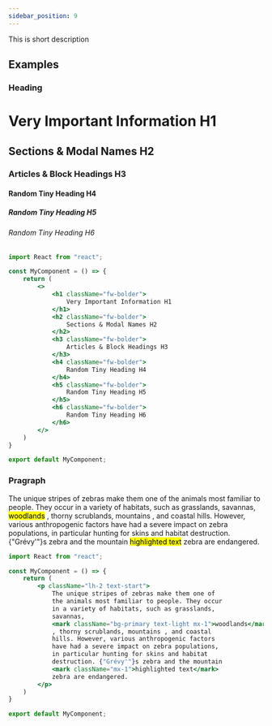 ```yaml
---
sidebar_position: 9
---
```


This is short description


## Examples
### Heading

<CodePreview>
    <h1 className="fw-bolder">
        Very Important Information H1
    </h1>
    <h2 className="fw-bolder">
        Sections & Modal Names H2
    </h2>
    <h3 className="fw-bolder">
        Articles & Block Headings H3
    </h3>
    <h4 className="fw-bolder">
        Random Tiny Heading H4
    </h4>
    <h5 className="fw-bolder">
        Random Tiny Heading H5
    </h5>
    <h6 className="fw-bolder">
        Random Tiny Heading H6
    </h6>
</CodePreview>

```jsx title="Typography"
import React from "react";

const MyComponent = () => {
    return (
        <>
            <h1 className="fw-bolder">
                Very Important Information H1
            </h1>
            <h2 className="fw-bolder">
                Sections & Modal Names H2
            </h2>
            <h3 className="fw-bolder">
                Articles & Block Headings H3
            </h3>
            <h4 className="fw-bolder">
                Random Tiny Heading H4
            </h4>
            <h5 className="fw-bolder">
                Random Tiny Heading H5
            </h5>
            <h6 className="fw-bolder">
                Random Tiny Heading H6
            </h6>
        </>   
    )
}

export default MyComponent;
```

### Pragraph

<CodePreview>
    <p className="lh-2 text-start">
        The unique stripes of zebras make them one of
        the animals most familiar to people. They occur
        in a variety of habitats, such as grasslands,
        savannas,
        <mark className="bg-primary text-light mx-1">woodlands</mark>
        , thorny scrublands, mountains , and coastal
        hills. However, various anthropogenic factors
        have had a severe impact on zebra populations,
        in particular hunting for skins and habitat
        destruction. {"Grévy'"}s zebra and the mountain
        <mark className="mx-1">highlighted text</mark>
        zebra are endangered.
    </p>
</CodePreview>


```jsx title="Typography"
import React from "react";

const MyComponent = () => {
    return (
        <p className="lh-2 text-start">
            The unique stripes of zebras make them one of
            the animals most familiar to people. They occur
            in a variety of habitats, such as grasslands,
            savannas,
            <mark className="bg-primary text-light mx-1">woodlands</mark>
            , thorny scrublands, mountains , and coastal
            hills. However, various anthropogenic factors
            have had a severe impact on zebra populations,
            in particular hunting for skins and habitat
            destruction. {"Grévy'"}s zebra and the mountain
            <mark className="mx-1">highlighted text</mark>
            zebra are endangered.
        </p>
    )
}

export default MyComponent;
```